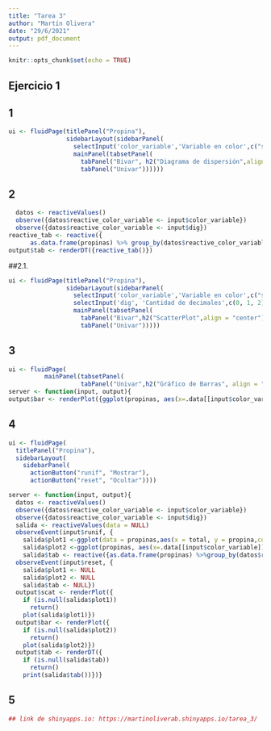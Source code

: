 ```yaml
---
title: "Tarea 3"
author: "Martín Olivera"
date: "29/6/2021"
output: pdf_document
---
```


```r
knitr::opts_chunk$set(echo = TRUE)
```

## Ejercicio 1

## 1

```r
ui <- fluidPage(titlePanel("Propina"),
                sidebarLayout(sidebarPanel(
                  selectInput('color_variable','Variable en color',c("sexo", "fuma", "dia", "momento")),
                  mainPanel(tabsetPanel(
                    tabPanel("Bivar", h2("Diagrama de dispersión",align = "center"),plotOutput("scat")),
                    tabPanel("Univar"))))))
```


## 2

```r
  datos <- reactiveValues()
  observe({datos$reactive_color_variable <- input$color_variable})
  observe({datos$reactive_color_variable <- input$dig})
reactive_tab <- reactive({
      as.data.frame(propinas) %>% group_by(datos$reactive_color_variable) %>% summarise(media_propina = mean(propina),sd_propina = sd(propina),media_total = mean(total),sd_total = sd(total)) %>% mutate(across(where(is.double),function (x) {round(x, digits = 3)})) %>% datatable()})
output$tab <- renderDT({reactive_tab()})

```


##2.1.


```r
ui <- fluidPage(titlePanel("Propina"),
                sidebarLayout(sidebarPanel(
                  selectInput('color_variable','Variable en color',c("sexo", "fuma", "dia", "momento")),
                  selectInput('dig', 'Cantidad de decimales',c(0, 1, 2))),
                  mainPanel(tabsetPanel(
                    tabPanel("Bivar",h2("ScatterPlot",align = "center"),plotOutput("scatter"),dataTableOutput("tab")),
                    tabPanel("Univar")))))
```

## 3

```r
ui <- fluidPage(
          mainPanel(tabsetPanel(
                    tabPanel("Univar",h2("Gráfico de Barras", align = "center"),plotOutput("bar"))))))
server <- function(input, output){
output$bar <- renderPlot({ggplot(propinas, aes(x=.data[[input$color_variable]])) + geom_bar() + labs(y = "Cantidad")})}
```

## 4

```r

ui <- fluidPage(
  titlePanel("Propina"),
  sidebarLayout(
    sidebarPanel(
      actionButton("runif", "Mostrar"),
      actionButton("reset", "Ocultar"))))

server <- function(input, output){
  datos <- reactiveValues()
  observe({datos$reactive_color_variable <- input$color_variable})
  observe({datos$reactive_color_variable <- input$dig})
  salida <- reactiveValues(data = NULL)
  observeEvent(input$runif, { 
    salida$plot1 <-ggplot(data = propinas,aes(x = total, y = propina,colour = .data[[input$color_variable]]))+geom_point() + theme(aspect.ratio = 1) + scale_x_continuous(name ="Total cuenta") +scale_y_continuous(name = "Propina")
    salida$plot2 <-ggplot(propinas, aes(x=.data[[input$color_variable]])) + geom_bar() + labs(y = "Cantidad")
    salida$tab <- reactive({as.data.frame(propinas) %>%group_by(datos$reactive_color_variable) %>%summarise(media_propina = mean(propina),sd_propina = sd(propina),media_total = mean(total),sd_total = sd(total)) %>% mutate(across(where(is.double),function (x) {round(x, digits = 3)})) %>% datatable()})})
  observeEvent(input$reset, {
    salida$plot1 <- NULL
    salida$plot2 <- NULL
    salida$tab <- NULL})    
  output$scat <- renderPlot({
    if (is.null(salida$plot1)) 
      return()
    plot(salida$plot1)})  
  output$bar <- renderPlot({
    if (is.null(salida$plot2)) 
      return()
    plot(salida$plot2)})
  output$tab <- renderDT({
    if (is.null(salida$tab)) 
      return()
    print(salida$tab())})}
```



## 5

```r

## link de shinyapps.io: https://martinoliverab.shinyapps.io/tarea_3/

```



